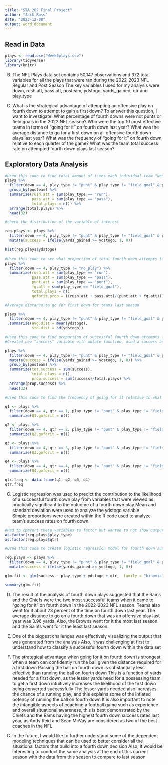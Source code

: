 ```yaml
---
title: "STA 202 Final Project"
author: "Jack Ross"
date: "2023-12-08"
output: word_document
---
```


## Read in Data

```r

plays <- read.csv("Week6plays.csv")
library(tidyverse)
library(knitr)

```

B) The NFL Plays data set contains 50,147 observations and 372 total variables for all the plays that were ran during the 2022-2023 NFL Regular and Post Season
The key variables I used for my analysis were down, rush.att, pass.att, posteam, ydstogo, yards_gained, qtr and play_type


A) What is the strategical advantage of attempting an offensive play on fourth down to attempt to gain a first down?
To answer this question, I want to investigate:
What percentage of fourth downs were not punts or field goals in the 2022 NFL season?
Who were the top 10 most effective teams in terms of "going for it" on fourth down last year?
What was the average distance to go for a first down on all offensive fourth down plays last year?
What was the frequency of "going for it" on fourth down relative to each quarter of the game?
What was the team total success rate on attempted fourth down plays last season? 


## Exploratory Data Analysis

```r
#Used this code to find total amount of times each individual team "went for it" on fourth down
plays %>% 
  filter(down == 4, play_type != "punt" & play_type != "field_goal" & play_type != "no_play") %>% 
  group_by(posteam) %>% 
  summarize(rush.att = sum(play_type == "run"), 
            pass.att = sum(play_type == "pass"), 
            total.plays = n()) %>% 
  arrange(total.plays) %>% 
  head(32)

```

```r
#check the distribution of the variable of interest

reg.plays <- plays %>% 
  filter(down == 4, play_type != "punt" & play_type != "field_goal" & play_type != "no_play" & play_type != "qb_kneel") %>% 
  mutate(success = ifelse(yards_gained >= ydstogo, 1, 0))

hist(reg.plays$ydstogo)

```


```r
#Used this code to see what proportion of total fourth down attempts teams "went for it" on fourth down last year, leaguewide statistic
plays %>% 
  filter(down == 4, play_type != "no_play") %>% 
  summarize(rush.att = sum(play_type == "run"), 
            pass.att = sum(play_type == "pass"), 
            punt.att = sum(play_type == "punt"),
            fg.att = sum(play_type == "field_goal"),
            total.plays = n(),
            goforit.prop = ((rush.att + pass.att)/(punt.att + fg.att))) 

```

```r
#Average distance to go for first down for teams last season

plays %>% 
  filter(down == 4, play_type != "punt" & play_type != "field_goal" & play_type != "no_play") %>% 
  summarize(avg.dist = mean(ydstogo),
            std.dist = sd(ydstogo))


```


```r
#Used this code to find proportion of successful fourth down attempts for each team
#Created new "success" variable with mutate function, used a success as getting the first down on fourth down

plays %>% 
  filter(down == 4, play_type != "punt" & play_type != "field_goal" & play_type != "no_play") %>% 
  mutate(success = ifelse(yards_gained >= ydstogo, 1, 0)) %>% 
  group_by(posteam) %>% 
  summarize(tot.success = sum(success),
            total.plays = n(),
            prop.success = sum(success)/total.plays) %>% 
  arrange(prop.success) %>% 
  head(32)

```

```r
#Used this code to find the frequency of going for it relative to what quarter the game is in

q1 <- plays %>% 
  filter(down == 4, qtr == 1, play_type != "punt" & play_type != "field_goal" & play_type != "no_play") %>% 
  summarize(Q1.goforit = n())

q2 <- plays %>% 
  filter(down == 4, qtr == 2, play_type != "punt" & play_type != "field_goal" & play_type != "no_play") %>% 
  summarize(Q2.goforit = n())  

q3 <- plays %>% 
  filter(down == 4, qtr == 3, play_type != "punt" & play_type != "field_goal" & play_type != "no_play") %>% 
  summarize(Q3.goforit = n())

q4 <- plays %>% 
  filter(down == 4, qtr == 4, play_type != "punt" & play_type != "field_goal" & play_type != "no_play") %>% 
  summarize(Q4.goforit = n())

qtr.freq <- data.frame(q1, q2, q3, q4)
qtr.freq
```


C) Logistic regression was used to predict the contribution to the likelihood of a successful fourth down play from variables that were viewed as practically significant to the outcome of a fourth down play
Mean and standard deviation were used to analyze the ydstogo variable  
Simple proportions were created within the R code used to analyze team’s success rates on fourth down

```r
#Had tp cpmvert these variables to factor but wanted to not show output so had to do a seperate chunk with different options
as.factor(reg.plays$play_type)
as.factor(reg.plays$qtr)
```

```r
#Used this code to create logistic regression model for fourth down success likelihood

reg.plays <- plays %>% 
  filter(down == 4, play_type != "punt" & play_type != "field_goal" & play_type != "no_play" & play_type != "qb_kneel") %>% 
  mutate(success = ifelse(yards_gained >= ydstogo, 1, 0)) 

glm.fit <- glm(success ~ play_type + ydstogo + qtr,  family = "binomial", data = reg.plays)

summary(glm.fit)

```

D) The result of the analysis of fourth down plays suggested that the Rams and the Chiefs were the two most successful teams when it came to "going for it"  on fourth down in the 2022-2023 NFL season. Teams also went for it about 23 percent of the time on fourth down last year. The average distance to go on a fourth down that was an offensive play last year was 3.96 yards. Also, the Browns went for it the most last season and the Saints went for it the least last season.

E) One of the biggest challenges was effectively visualizing the output that was generated from the analysis
Also, it was challenging at first to understand how to classify a successful fourth down within the data set

F) The strategical advantage when going for it on fourth down is strongest when a team can confidently run the ball given the distance required for a first down
Passing the ball on fourth down is substantially less effective than running the ball on fourth down
This is a function of yards needed for a first down, as the lesser yards need for a possessing team to get a first down intuitively increases the likelihood of the first down being converted successfully
The lesser yards needed also increases the chance of a running play, and this explains some of the inflated potency of running the ball on fourth down
It is also important to note the intangible aspects of coaching a football game such as experience and overall situational awareness, this is best demonstrated by the Chiefs and the Rams having the highest fourth down success rates last year, as Andy Reid and Sean McVay are considered as two of the best coaches in the NFL

G) In the future, I would like to further understand some of the dependent modeling techniques that can be used to better consider all the situational factors that build into a fourth down decision
Also, it would be interesting to conduct the same analysis at the end of this current season with the data from this season to compare to last season





